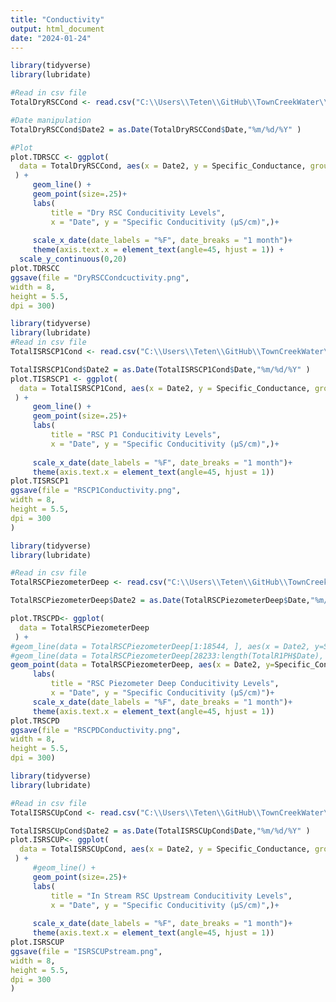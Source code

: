 ```yaml
---
title: "Conductivity"
output: html_document
date: "2024-01-24"
---
```


```r
library(tidyverse)
library(lubridate)

#Read in csv file 
TotalDryRSCCond <- read.csv("C:\\Users\\Teten\\GitHub\\TownCreekWater\\data\\HoboData\\TotalDry_RSC_down_condo.csv")

#Date manipulation 
TotalDryRSCCond$Date2 = as.Date(TotalDryRSCCond$Date,"%m/%d/%Y" )

#Plot
plot.TDRSCC <- ggplot(
  data = TotalDryRSCCond, aes(x = Date2, y = Specific_Conductance, group=1)
 ) +
     geom_line() +
     geom_point(size=.25)+ 
     labs(
         title = "Dry RSC Conducitivity Levels",
         x = "Date", y = "Specific Conducitivity (μS/cm)",)+
     
     scale_x_date(date_labels = "%F", date_breaks = "1 month")+
     theme(axis.text.x = element_text(angle=45, hjust = 1)) + 
  scale_y_continuous(0,20)
plot.TDRSCC
ggsave(file = "DryRSCCondcuctivity.png",
width = 8,
height = 5.5, 
dpi = 300)
```


```r
library(tidyverse)
library(lubridate)
#Read in csv file 
TotalISRSCP1Cond <- read.csv("C:\\Users\\Teten\\GitHub\\TownCreekWater\\data\\HoboData\\TotalIS_RSC_P1_cond.csv")

TotalISRSCP1Cond$Date2 = as.Date(TotalISRSCP1Cond$Date,"%m/%d/%Y" )
plot.TISRSCP1 <- ggplot(
  data = TotalISRSCP1Cond, aes(x = Date2, y = Specific_Conductance, group=1)
 ) +
     geom_line() +
     geom_point(size=.25)+ 
     labs(
         title = "RSC P1 Conducitivity Levels",
         x = "Date", y = "Specific Conducitivity (μS/cm)",)+
     
     scale_x_date(date_labels = "%F", date_breaks = "1 month")+
     theme(axis.text.x = element_text(angle=45, hjust = 1))
plot.TISRSCP1
ggsave(file = "RSCP1Conductivity.png",
width = 8,
height = 5.5, 
dpi = 300
)

```


```r
library(tidyverse)
library(lubridate)

#Read in csv file 
TotalRSCPiezometerDeep <- read.csv("C:\\Users\\Teten\\GitHub\\TownCreekWater\\data\\HoboData\\TotalRSC_Piezometer_deep_cond.csv")

TotalRSCPiezometerDeep$Date2 = as.Date(TotalRSCPiezometerDeep$Date,"%m/%d/%Y" )

plot.TRSCPD<- ggplot(
  data = TotalRSCPiezometerDeep
 ) +
#geom_line(data = TotalRSCPiezometerDeep[1:18544, ], aes(x = Date2, y=Specific_Conductance, group = 1 )) +
#geom_line(data = TotalRSCPiezometerDeep[28233:length(TotalR1PH$Date), ], aes(x = Date2, y=Specific_Conductance, group = 2))+ 
geom_point(data = TotalRSCPiezometerDeep, aes(x = Date2, y=Specific_Conductance),size=.25)+ 
     labs(
         title = "RSC Piezometer Deep Conducitivity Levels",
         x = "Date", y = "Specific Conducitivity (μS/cm)")+
     scale_x_date(date_labels = "%F", date_breaks = "1 month")+
     theme(axis.text.x = element_text(angle=45, hjust = 1))
plot.TRSCPD
ggsave(file = "RSCPDConductivity.png",
width = 8,
height = 5.5, 
dpi = 300)
```

```r

library(tidyverse)
library(lubridate)

#Read in csv file 
TotalISRSCUpCond <- read.csv("C:\\Users\\Teten\\GitHub\\TownCreekWater\\data\\HoboData\\IS_RSC_Upstream_cond.csv")

TotalISRSCUpCond$Date2 = as.Date(TotalISRSCUpCond$Date,"%m/%d/%Y" )
plot.ISRSCUP<- ggplot(
  data = TotalISRSCUpCond, aes(x = Date2, y = Specific_Conductance, group=1)
 ) +
     #geom_line() +
     geom_point(size=.25)+ 
     labs(
         title = "In Stream RSC Upstream Conducitivity Levels",
         x = "Date", y = "Specific Conducitivity (μS/cm)",)+
     
     scale_x_date(date_labels = "%F", date_breaks = "1 month")+
     theme(axis.text.x = element_text(angle=45, hjust = 1))
plot.ISRSCUP
ggsave(file = "ISRSCUPstream.png",
width = 8,
height = 5.5, 
dpi = 300
)
```